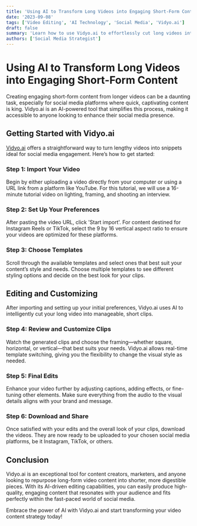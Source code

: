 ```yaml
---
title: 'Using AI to Transform Long Videos into Engaging Short-Form Content'
date: '2023-09-08'
tags: ['Video Editing', 'AI Technology', 'Social Media', 'Vidyo.ai']
draft: false
summary: 'Learn how to use Vidyo.ai to effortlessly cut long videos into multiple short-form pieces perfect for platforms like Instagram Reels and TikTok. This guide will walk you through the process step-by-step.'
authors: ['Social Media Strategist']
---
```


# Using AI to Transform Long Videos into Engaging Short-Form Content

Creating engaging short-form content from longer videos can be a daunting task, especially for social media platforms where quick, captivating content is king. Vidyo.ai is an AI-powered tool that simplifies this process, making it accessible to anyone looking to enhance their social media presence.

## Getting Started with Vidyo.ai

[Vidyo.ai](https://vidyo.ai/) offers a straightforward way to turn lengthy videos into snippets ideal for social media engagement. Here’s how to get started:

### Step 1: Import Your Video

Begin by either uploading a video directly from your computer or using a URL link from a platform like YouTube. For this tutorial, we will use a 16-minute tutorial video on lighting, framing, and shooting an interview.

### Step 2: Set Up Your Preferences

After pasting the video URL, click 'Start import'. For content destined for Instagram Reels or TikTok, select the 9 by 16 vertical aspect ratio to ensure your videos are optimized for these platforms.

### Step 3: Choose Templates

Scroll through the available templates and select ones that best suit your content’s style and needs. Choose multiple templates to see different styling options and decide on the best look for your clips.

## Editing and Customizing

After importing and setting up your initial preferences, Vidyo.ai uses AI to intelligently cut your long video into manageable, short clips.

### Step 4: Review and Customize Clips

Watch the generated clips and choose the framing—whether square, horizontal, or vertical—that best suits your needs. Vidyo.ai allows real-time template switching, giving you the flexibility to change the visual style as needed.

### Step 5: Final Edits

Enhance your video further by adjusting captions, adding effects, or fine-tuning other elements. Make sure everything from the audio to the visual details aligns with your brand and message.

### Step 6: Download and Share

Once satisfied with your edits and the overall look of your clips, download the videos. They are now ready to be uploaded to your chosen social media platforms, be it Instagram, TikTok, or others.

## Conclusion

Vidyo.ai is an exceptional tool for content creators, marketers, and anyone looking to repurpose long-form video content into shorter, more digestible pieces. With its AI-driven editing capabilities, you can easily produce high-quality, engaging content that resonates with your audience and fits perfectly within the fast-paced world of social media.

Embrace the power of AI with Vidyo.ai and start transforming your video content strategy today!

